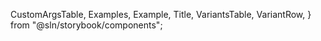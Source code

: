 
  CustomArgsTable,
  Examples,
  Example,
  Title,
  VariantsTable,
  VariantRow,
} from "@sln/storybook/components";


<Meta title="UI/Form/ToggleGroup" component={ToggleGroup} />

<Title title="ToggleGroup" suffix="Brief" subtitle="Version 1.0 — Last Update: 17 Aug 2023" />

## Definition

The `ToggleGroup` component is used to create a group of toggle items with optional tooltips.

## Structure

<CustomArgsTable of={ToggleGroup} />

## Examples

<Examples title="Toggle Group With Icon Left">
  <Example>
    <TooltipProvider>
      <ToggleGroup
        options={[
          { value: "option1", label: "Option 1", tooltip: "Tooltip for Option 1", iconLeft: <Icon name="arrow-right" /> },
          { value: "option2", label: "Option 2", iconLeft: <Icon name="arrow-right" /> },
          { value: "option3", label: "Option 3", iconLeft: <Icon name="arrow-right" /> },
          {
            value: "option4",
            label: "Option 4",
            tooltip: "Tooltip for Option 4",
            iconLeft: <Icon name="arrow-right" />,
          },
          { value: "option5", label: "Option 5", iconLeft: <Icon name="arrow-right" />, disabled: true },
        ]}
      />
    </TooltipProvider>
  </Example>
</Examples>

## ToggleGroup Story

<Canvas>
  <Story
    name="Default"
    args={{
      options: [
        { value: "option1", label: "Option 1", tooltip: "Tooltip for Option 1" },
        { value: "option2", label: "Option 2" },
        { value: "option3", label: "Option 3" },
        {
          value: "option4",
          label: "Option 4",
          tooltip: "Tooltip for Option 4",
        },
        { value: "option5", label: "Option 5", disabled: true },
      ],
    }}
    argTypes={{
      options: {
        value: {
          control: {
            type: "text",
          },
        },
        lable: {
          control: {
            type: "text",
          },
        },
        tooltip: {
          control: {
            type: "text",
          },
        },
        disabled: {
          control: {
            type: "boolean",
          },
        },
        isFullWidth: {
          control: {
            type: "boolean",
          },
        },
      },
    }}>
    {({ options, isFullWidth }) => (
      <VariantsTable titles={["Default"]} columnMinWidth={150}>
        <VariantRow>
          <TooltipProvider>
            <ToggleGroup options={options} isFullWidth={isFullWidth} />
          </TooltipProvider>
        </VariantRow>
      </VariantsTable>
    )}
  </Story>
</Canvas>

